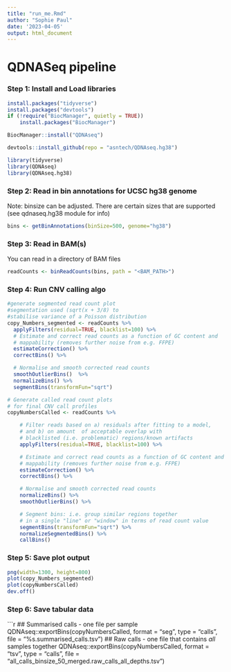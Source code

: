 ```yaml
---
title: "run_me.Rmd"
author: "Sophie Paul"
date: '2023-04-05'
output: html_document
---
```


# QDNASeq pipeline

### Step 1: Install and Load libraries

```r
install.packages("tidyverse")
install.packages("devtools")
if (!require("BiocManager", quietly = TRUE))
    install.packages("BiocManager")

BiocManager::install("QDNAseq")

devtools::install_github(repo = "asntech/QDNAseq.hg38")

library(tidyverse)
library(QDNAseq)
library(QDNAseq.hg38)
```

### Step 2: Read in bin annotations for UCSC hg38 genome

Note: binsize can be adjusted. There are certain sizes that are supported (see qdnaseq.hg38 module for info)

```r
bins <- getBinAnnotations(binSize=500, genome="hg38")
```

### Step 3: Read in BAM(s)

You can read in a directory of BAM files

```r
readCounts <- binReadCounts(bins, path = "<BAM_PATH>")
```

### Step 4: Run CNV calling algo
```r
#generate segmented read count plot
#segmentation used (sqrt(x + 3/8) to 
#stabilise variance of a Poisson distribution 
copy_Numbers_segmented <- readCounts %>%
  applyFilters(residual=TRUE, blacklist=100) %>%
  # Estimate and correct read counts as a function of GC content and
  # mappability (removes further noise from e.g. FFPE)
  estimateCorrection() %>%
  correctBins() %>%

  # Normalise and smooth corrected read counts
  smoothOutlierBins()  %>%
  normalizeBins() %>%
  segmentBins(transformFun="sqrt")
```


```r
# Generate called read count plots
# for final CNV call profiles
copyNumbersCalled <- readCounts %>%

    # Filter reads based on a) residuals after fitting to a model, 
    # and b) on amount  of acceptable overlap with 
    # blacklisted (i.e. problematic) regions/known artifacts
    applyFilters(residual=TRUE, blacklist=100) %>%

    # Estimate and correct read counts as a function of GC content and
    # mappability (removes further noise from e.g. FFPE)
    estimateCorrection() %>%
    correctBins() %>%

    # Normalise and smooth corrected read counts
    normalizeBins() %>%
    smoothOutlierBins() %>%

    # Segment bins: i.e. group similar regions together
    # in a single "line" or "window" in terms of read count value
    segmentBins(transformFun="sqrt") %>%
    normalizeSegmentedBins() %>%
    callBins()
```

### Step 5: Save plot output

```r
png(width=1300, height=800)
plot(copy_Numbers_segmented)
plot(copyNumbersCalled)
dev.off()
```

### Step 6: Save tabular data

```r
## Summarised calls - one file per sample
QDNAseq::exportBins(copyNumbersCalled, format = "seg", type = "calls", file = "%s.summarised_calls.tsv")
## Raw calls - one file that contains *all* samples together
QDNAseq::exportBins(copyNumbersCalled, format = "tsv", type = "calls", file = "all_calls_binsize_50_merged.raw_calls_all_depths.tsv")